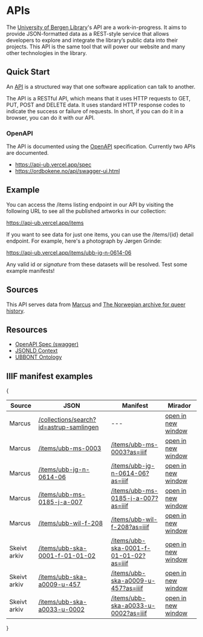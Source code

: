 # APIs
The [University of Bergen Library](https://uib.no/ub)'s API are a work-in-progress. It aims to provide JSON-formatted data as a REST-style service that allows developers to explore and integrate the library’s public data into their projects. This API is the same tool that will power our website and many other technologies in the library.

## Quick Start
An [API](https://en.wikipedia.org/wiki/API) is a structured way that one software application can talk to another.

The API is a RESTful API, which means that it uses HTTP requests to GET, PUT, POST and DELETE data. It uses standard HTTP response codes to indicate the success or failure of requests. In short, if you can do it in a browser, you can do it with our API.

### OpenAPI

The API is documented using the [OpenAPI](https://swagger.io/specification/) specification. Currently two APIs are documented.

* https://api-ub.vercel.app/spec
* https://ordbokene.no/api/swagger-ui.html

## Example

You can access the /items listing endpoint in our API by visiting the following URL to see all the published artworks in our collection:

https://api-ub.vercel.app/items

If you want to see data for just one items, you can use the /items/\{id\} detail endpoint. For example, here's a photograph by Jørgen Grinde:

https://api-ub.vercel.app/items/ubb-jg-n-0614-06

Any valid id or _signature_ from these datasets will be resolved. Test some example manifests!

## Sources 

This API serves data from <a href="https://marcus.uib.no">Marcus</a> and <a href="https://skeivtarkiv.no">The Norwegian archive for queer history</a>.


## Resources

* [OpenAPI Spec (swagger)](https://api-ub.vercel.app/spec)
* [JSONLD Context](https://api-ub.vercel.app/ns/ubbont/context.json)
* [UBBONT Ontology](https://api-ub.vercel.app/ns/ubbont/ubbont.owl)


## IIIF manifest examples

{<table className='border-collapse border border-slate-500'>
  <thead>
    <tr>
      <th className='border border-slate-600 p-2'>Source</th>
      <th className='border border-slate-600 p-2'>JSON</th>
      <th className='border border-slate-600 p-2'>Manifest</th>
      <th className='border border-slate-600 p-2'>Mirador</th>
    </tr>
  </thead>
  <tbody>
    <tr>
      <td className='border border-slate-700 p-2'>Marcus</td>
      <td className='border border-slate-700 p-2'><a href="/collections/search?id=astrup-samlingen">/collections/search?id=astrup-samlingen</a></td>
      <td className='border border-slate-700 p-2'>---</td>
      <td className='border border-slate-700 p-2'>
        <a href={`https://projectmirador.org/embed/?manifest=${'https://api-ub.vercel.app' || ''}/collections/search?id=astrup-samlingen`} target="_blank" rel='noreferrer'>open in new window</a>
      </td>
    </tr>
    <tr>
      <td className='border border-slate-700 p-2'>Marcus</td>
      <td className='border border-slate-700 p-2'><a href="/items/ubb-ms-0003">/items/ubb-ms-0003</a></td>
      <td className='border border-slate-700 p-2'><a href="/items/ubb-ms-0003?as=iiif">/items/ubb-ms-0003?as=iiif</a></td>
      <td className='border border-slate-700 p-2'>
        <a href={`https://projectmirador.org/embed/?manifest=${'https://api-ub.vercel.app' || ''}/items/ubb-ms-0003?as=iiif`} target="_blank" rel='noreferrer'>open in new window</a>
      </td>
    </tr>
    <tr>
      <td className='border border-slate-700 p-2'>Marcus</td>
      <td className='border border-slate-700 p-2'><a href="/items/ubb-jg-n-0614-06">/items/ubb-jg-n-0614-06</a></td>
      <td className='border border-slate-700 p-2'><a href="/items/ubb-jg-n-0614-06?as=iiif">/items/ubb-jg-n-0614-06?as=iiif</a></td>
      <td className='border border-slate-700 p-2'>
        <a href={`https://projectmirador.org/embed/?manifest=${'https://api-ub.vercel.app' || ''}/items/ubb-jg-n-0614-06?as=iiif`} target="_blank" rel='noreferrer'>open in new window</a>
      </td>
    </tr>
    <tr>
      <td className='border border-slate-700 p-2'>Marcus</td>
      <td className='border border-slate-700 p-2'><a href="/items/ubb-ms-0185-j-a-007">/items/ubb-ms-0185-j-a-007</a></td>
      <td className='border border-slate-700 p-2'><a href="/items/ubb-ms-0185-j-a-007?as=iiif">/items/ubb-ms-0185-j-a-007?as=iiif</a></td>
      <td className='border border-slate-700 p-2'>
        <a href={`https://projectmirador.org/embed/?manifest=${'https://api-ub.vercel.app' || ''}/items/ubb-ms-0185-j-a-007?as=iiif`} target="_blank" rel='noreferrer'>open in new window</a>
      </td>
    </tr>
    <tr>
      <td className='border border-slate-700 p-2'>Marcus</td>
      <td className='border border-slate-700 p-2'><a href="/items/ubb-wil-f-208">/items/ubb-wil-f-208</a></td>
      <td className='border border-slate-700 p-2'><a href="/items/ubb-wil-f-208?as=iiif">/items/ubb-wil-f-208?as=iiif</a></td>
      <td className='border border-slate-700 p-2'>
        <a href={`https://projectmirador.org/embed/?manifest=${'https://api-ub.vercel.app' || ''}/items/ubb-wil-f-208?as=iiif`} target="_blank" rel='noreferrer'>open in new window</a>
      </td>
    </tr>
    <tr>
      <td className='border border-slate-700 p-2'>Skeivt arkiv</td>
      <td className='border border-slate-700 p-2'><a href="/items/ubb-ska-0001-f-01-01-02">/items/ubb-ska-0001-f-01-01-02</a></td>
      <td className='border border-slate-700 p-2'><a href="/items/ubb-ska-0001-f-01-01-02?as=iiif">/items/ubb-ska-0001-f-01-01-02?as=iiif</a></td>
      <td className='border border-slate-700 p-2'>
        <a href={`https://projectmirador.org/embed/?manifest=${'https://api-ub.vercel.app' || ''}/items/ubb-ska-0001-f-01-01-02?as=iiif`} target="_blank" rel='noreferrer'>open in new window</a>
      </td>
    </tr>
    <tr>
      <td className='border border-slate-700 p-2'>Skeivt arkiv</td>
      <td className='border border-slate-700 p-2'><a href="/items/ubb-ska-a0009-u-457">/items/ubb-ska-a0009-u-457</a></td>
      <td className='border border-slate-700 p-2'><a href="/items/ubb-ska-a0009-u-457?as=iiif">/items/ubb-ska-a0009-u-457?as=iiif</a></td>
      <td className='border border-slate-700 p-2'>
        <a href={`https://projectmirador.org/embed/?manifest=${'https://api-ub.vercel.app' || ''}/items/ubb-ska-a0009-u-457?as=iiif`} target="_blank" rel='noreferrer'>open in new window</a>
      </td>
    </tr>
    <tr>
      <td className='border border-slate-700 p-2'>Skeivt arkiv</td>
      <td className='border border-slate-700 p-2'><a href="/items/ubb-ska-a0033-u-0002">/items/ubb-ska-a0033-u-0002</a></td>
      <td className='border border-slate-700 p-2'><a href="/items/ubb-ska-a0033-u-0002?as=iiif">/items/ubb-ska-a0033-u-0002?as=iiif</a></td>
      <td className='border border-slate-700 p-2'>
        <a href={`https://projectmirador.org/embed/?manifest=${'https://api-ub.vercel.app' || ''}/items/ubb-ska-a0033-u-0002?as=iiif`} target="_blank" rel='noreferrer'>open in new window</a>
      </td>
    </tr>
  </tbody>
</table>}
